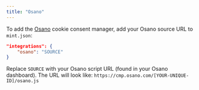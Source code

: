 ```yaml
---
title: "Osano"
---
```


To add the [Osano](https://www.osano.com/) cookie consent manager, add your Osano source URL to `mint.json`:

<CodeGroup>

```json mint.json
"integrations": {
    "osano": "SOURCE"
}
```

</CodeGroup>

Replace `SOURCE` with your Osano script URL (found in your Osano dashboard). The URL will look like: `https://cmp.osano.com/[YOUR-UNIQUE-ID]/osano.js`